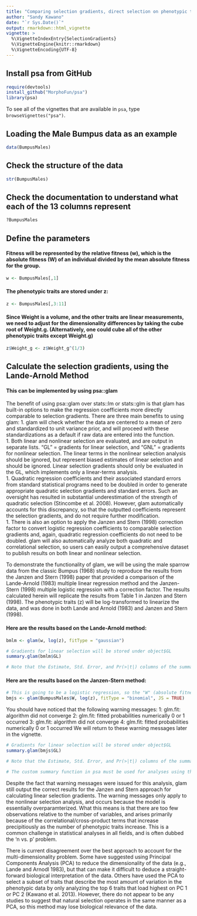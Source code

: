 ```yaml
---
title: "Comparing selection gradients, direct selection on phenotypic traits"
author: "Sandy Kawano"
date: "`r Sys.Date()`"
output: rmarkdown::html_vignette
vignette: >
  %\VignetteIndexEntry{SelectionGradients}
  %\VignetteEngine{knitr::rmarkdown}
  %\VignetteEncoding{UTF-8}
---
```


## Install psa from GitHub
```r
require(devtools)
install_github("MorphoFun/psa")
library(psa)
```

To see all of the vignettes that are available in `psa`, type `browseVignettes("psa")`. 

## Loading the Male Bumpus data as an example
```r
data(BumpusMales)
```

## Check the structure of the data
```r
str(BumpusMales)
```

## Check the documentation to understand what each of the 13 columns represent 
```r
?BumpusMales
```

## Define the parameters
#### Fitness will be represented by the relative fitness (w), which is the absolute fitness (W) of an individual divided by the mean absolute fitness for the group.
```r
w <- BumpusMales[,1]
```

#### The phenotypic traits are stored under z:
```r
z <- BumpusMales[,3:11]
```

#### Since Weight is a volume, and the other traits are linear measurements, we need to adjust for the dimensionality differences by taking the cube root of Weight.g. (Alternatively, one could cube all of the other phenotypic traits except Weight.g)
```r
z$Weight_g <- z$Weight_g^(1/3)
```

## Calculate the selection gradients, using the Lande-Arnold Method
#### This can be implemented by using psa::glam
The benefit of using psa::glam over stats::lm or stats::glm is that glam has built-in options to make the regression coefficients more directly comparable to selection gradients. There are three main benefits to using glam:
1. glam will check whether the data are centered to a mean of zero and standardized to unit variance prior, and will proceed with these standardizations as a default if raw data are entered into the function.   
1. Both linear and nonlinear selection are evaluated, and are output in separate lists. "GL" = gradients for linear selection, and "GNL" = gradients for nonlinear selection. The linear terms in the nonlinear selection analysis should be ignored, but represent biased estimates of linear selection and should be ignored. Linear selection gradients should only be evaluated in the GL, which implements only a linear-terms analysis.    
1. Quadratic regression coefficients and their associated standard errors from standard statistical programs need to be doubled in order to generate appropriate quadratic selection gradients and standard errors. Such an oversight has resulted in substantial underestimation of the strength of quadratic selection (Stincombe et al. 2008). However, glam automatically accounts for this discrepancy, so that the outputted coefficients represent the selection gradients, and do not require further modification.    
1. There is also an option to apply the Janzen and Stern (1998) correction factor to convert logistic regression coefficients to comparable selection gradients and, again, quadratic regression coefficients do not need to be doubled. glam will also automatically analyze both quadratic and correlational selection, so users can easily output a comprehensive dataset to publish results on both linear and nonlinear selection.       

To demonstrate the functionality of glam, we will be using the male sparrow data from the classic Bumpus (1968) study to reproduce the results from the Janzen and Stern (1998) paper that provided a comparison of the Lande-Arnold (1983) multiple linear regression method and the Janzen-Stern (1998) multiple logistic regression with a correction factor. The results calculated herein will replicate the results from Table 1 in Janzen and Stern (1998). The phenotypic traits (z) will be log-transformed to linearize the data, and was done in both Lande and Arnold (1983) and Janzen and Stern (1998).

#### Here are the results based on the Lande-Arnold method:  
```r
bmlm <- glam(w, log(z), fitType = "gaussian")

# Gradients for linear selection will be stored under object$GL
summary.glam(bmlm$GL)

# Note that the Estimate, Std. Error, and Pr(>|t|) columns of the summary output match the standardized beta (selection gradient), SE, and P columns of Table 1 in Janzen and Stern (1998) for the 'Linear regression analysis'.
```

#### Here are the results based on the Janzen-Stern method:
```r
# This is going to be a logistic regression, so the "W" (absolute fitness) column will be used for the fitness metric, the fitType will then be "binomial", and we're going to set JS = TRUE because we are performing the Janzen and Stern analysis.
bmjs <- glam(BumpusMales$W, log(z), fitType = "binomial", JS = TRUE)

```

You should have noticed that the following warning messages:
1: glm.fit: algorithm did not converge 
2: glm.fit: fitted probabilities numerically 0 or 1 occurred 
3: glm.fit: algorithm did not converge 
4: glm.fit: fitted probabilities numerically 0 or 1 occurred 
We will return to these warning messages later in the vignette. 

```r
# Gradients for linear selection will be stored under object$GL
summary.glam(bmjs$GL)

# Note that the Estimate, Std. Error, and Pr(>|t|) columns of the summary output match the beta avggrad (selection gradient), SE, and P columns of Table 1 in Janzen and Stern (1998) for the 'Logistic regression analysis'.

# The custom summary function in psa must be used for analyses using the Janzen and Stern method because the base::summary function will not accurately calculate the t-value and, thus, p-values correctly given the transformed coefficients. This is because the Janzen and Stern method only affects the regression coefficients and their associated standard errors, but not the statistical testing. Yet, the summary function will calculate the p-value based on the t-value, which is calculated as a ratio of the regression coefficient to the standard error. 
```

Despite the fact that warning messages were issued for this analysis, glam still output the correct results for the Janzen and Stern approach for calculating linear selection gradients. The warning messages only apply to the nonlinear selection analysis, and occurs because the model is essentially overparamterized. What this means is that there are too few observations relative to the number of variables, and arises primarily because of the correlational/cross-product terms that increase precipitiously as the number of phenotypic traits increase. This is a common challenge in statistical analyses in all fields, and is often dubbed the 'n vs. p' problem.    

There is current disagreement over the best approach to account for the multi-dimensionality problem. Some have suggested using Principal Components Analysis (PCA) to reduce the dimensionality of the data (e.g., Lande and Arnodl 1983), but that can make it difficult to deduce a straight-forward biological interpretation of the data. Others have used the PCA to select a subset of traits that describe the most amount of variation in the phenotypic data by only analyzing the top 6 traits that load highest on PC 1 or PC 2 (Kawano et al. 2013). However, there do not appear to be any studies to suggest that natural selection operates in the same manner as a PCA, so this method may lose biological relevance of the data.  
